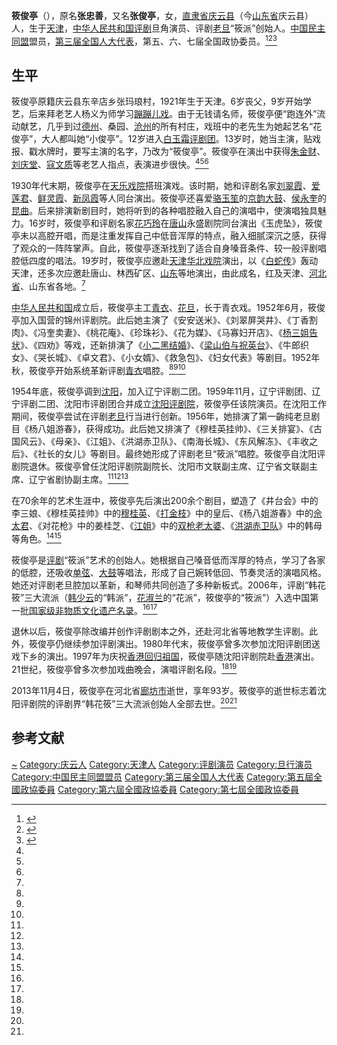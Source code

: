 '''筱俊亭'''（{{bd|1921年||2013年|11月4日|catIdx=Xiao}}），原名'''张忠善'''，又名'''张俊亭'''，女，[[直隶省|直隶省]][[庆云县|庆云县]]（今[[山东省|山东省]]庆云县）人，生于[[天津|天津]]，[[中华人民共和国|中华人民共和国]][[评剧|评剧]]旦角演员、评剧[[老旦|老旦]]“筱派”创始人。[[中国民主同盟|中国民主同盟]]盟员，[[第三届全国人大代表|第三届全国人大代表]]，第五、六、七届全国政协委员。<ref name=ifeng>{{Cite web|title=评剧大师、筱派创始人筱俊亭因病去世 享年92岁|url=http://culture.ifeng.com/whrd/detail_2013_11/05/30962260_0.shtml|accessdate=2013-11-05|work=凤凰网|archive-date=2021-02-15|archive-url=https://web.archive.org/web/20210215182825/http://culture.ifeng.com/whrd/detail_2013_11/05/30962260_0.shtml|dead-url=no}}</ref><ref name=xhw>{{Cite web|title=中国评剧筱派创始人筱俊亭去世|url=http://news.xinhuanet.com/2013-11/04/c_117998627.htm|accessdate=2013-11-04|work=新华网|archiveurl=https://web.archive.org/web/20131126183214/http://news.xinhuanet.com/2013-11/04/c_117998627.htm|archivedate=2013-11-26}}</ref><ref name=hbh>{{Cite web|title=评剧人物：筱俊亭|url=http://tangshan.huanbohainews.com.cn/system/2013/01/18/011213194.shtml|accessdate=2013-01-18|work=环渤海新闻网|archive-date=2021-02-15|archive-url=https://web.archive.org/web/20210215182834/http://tangshan.huanbohainews.com.cn/system/2013/01/18/011213194.shtml|dead-url=no}}</ref>

==生平==
筱俊亭原籍庆云县东辛店乡张玛琅村，1921年生于天津。6岁丧父，9岁开始学艺，后来拜老艺人杨义为师学习[[评剧|蹦蹦儿戏]]。由于无钱请名师，筱俊亭便“跑连外”流动献艺，几乎到过[[德州|德州]]、桑园、[[沧州|沧州]]的所有村庄，戏班中的老先生为她起艺名“花俊亭”，大人都叫她“小俊亭”。12岁进入[[白玉霜评剧团|白玉霜评剧团]]。13岁时，她当主演，贴戏报、戳水牌时，要写主演的名字，乃改为“筱俊亭”。筱俊亭在演出中获得[[朱金财|朱金财]]、[[刘庆堂|刘庆堂]]、[[寇文质|寇文质]]等老艺人指点，表演进步很快。<ref name=ifeng/><ref name=xhw/><ref name=hbh/>

1930年代末期，筱俊亭在[[天乐戏院|天乐戏院]]搭班演戏。该时期，她和评剧名家[[刘翠霞|刘翠霞]]、[[爱莲君|爱莲君]]、[[鲜灵霞|鲜灵霞]]、[[新凤霞|新凤霞]]等人同台演出。筱俊亭还喜爱[[骆玉笙|骆玉笙]]的[[京韵大鼓|京韵大鼓]]、[[侯永奎|侯永奎]]的[[昆曲|昆曲]]。后来排演新剧目时，她将听到的各种唱腔融入自己的演唱中，使演唱独具魅力。16岁时，筱俊亭和评剧名家[[花巧玲|花巧玲]]在[[唐山|唐山]]永盛剧院同台演出《玉虎坠》，筱俊亭未以高腔开唱，而是注重发挥自己中低音浑厚的特点，融入细腻深沉之感，获得了观众的一阵阵掌声。自此，筱俊亭逐渐找到了适合自身嗓音条件、较一般评剧唱腔低四度的唱法。19岁时，筱俊亭应邀赴[[天津|天津]][[华北戏院|华北戏院]]演出，以《[[白蛇传|白蛇传]]》轰动天津，还多次应邀赴唐山、林西矿区、[[山东|山东]]等地演出，由此成名，红及天津、[[河北省|河北省]]、山东省各地。<ref name=hbh/>

[[中华人民共和国|中华人民共和国]]成立后，筱俊亭主工[[青衣_(戏剧)|青衣]]、[[花旦|花旦]]，长于青衣戏。1952年6月，筱俊亭加入国营的锦州评剧院。此后她主演了《安安送米》、《刘翠屏哭井》、《丁香割肉》、《冯奎卖妻》、《桃花庵》、《珍珠衫》、《花为媒》、《马寡妇开店》、《[[杨三姐告状|杨三姐告状]]》、《四劝》等戏，还新排演了《[[小二黑结婚|小二黑结婚]]》、《[[梁山伯与祝英台|梁山伯与祝英台]]》、《牛郎织女》、《哭长城》、《卓文君》、《小女婿》、《救急包》、《妇女代表》等剧目。1952年秋，筱俊亭开始系统革新评剧[[青衣_(戏剧)|青衣]]唱腔。<ref name=ifeng/><ref name=xhw/><ref name=hbh/>

1954年底，筱俊亭调到[[沈阳|沈阳]]，加入辽宁评剧二团。1959年11月，辽宁评剧团、辽宁评剧二团、沈阳市评剧团合并成立[[沈阳评剧院|沈阳评剧院]]，筱俊亭任该院演员。在沈阳工作期间，筱俊亭尝试在评剧[[老旦|老旦]]行当进行创新。1956年，她排演了第一齣纯老旦剧目《杨八姐游春》，获得成功。此后她又排演了《穆桂英挂帅》、《三关排宴》、《古国风云》、《母亲》、《江姐》、《洪湖赤卫队》、《南海长城》、《东风解冻》、《丰收之后》、《社长的女儿》等剧目。最终她形成了评剧老旦“筱派”唱腔。筱俊亭自沈阳评剧院退休。筱俊亭曾任沈阳评剧院副院长、沈阳市文联副主席、辽宁省文联副主席、辽宁省剧协副主席。<ref name=ifeng/><ref name=xhw/><ref name=hbh/>

在70余年的艺术生涯中，筱俊亭先后演出200余个剧目，塑造了《井台会》中的李三娘、《穆桂英挂帅》中的[[穆桂英|穆桂英]]、《[[打金枝|打金枝]]》中的皇后、《杨八姐游春》中的[[佘太君|佘太君]]、《对花枪》中的姜桂芝、《[[江姐|江姐]]》中的[[双枪老太婆|双枪老太婆]]、《[[洪湖赤卫队|洪湖赤卫队]]》中的韩母等角色。<ref name=ifeng/><ref name=xhw/>

筱俊亭是[[评剧|评剧]]“筱派”艺术的创始人。她根据自己嗓音低而浑厚的特点，学习了各家的低腔，还吸收[[单弦|单弦]]、[[大鼓|大鼓]]等唱法，形成了自己婉转低回、节奏灵活的演唱风格。她还对评剧老旦腔加以革新，和琴师共同创造了多种新板式。2006年，评剧“韩花筱”三大流派（[[韩少云|韩少云]]的“韩派”，[[花淑兰|花淑兰]]的“花派”，筱俊亭的“筱派”）入选中国第一批[[国家级非物质文化遗产名录|国家级非物质文化遗产名录]]。<ref name=ifeng/><ref name=xhw/>

退休以后，筱俊亭除改编并创作评剧剧本之外，还赴河北省等地教学生评剧。此外，筱俊亭仍继续参加评剧演出。1980年代末，筱俊亭曾多次参加沈阳评剧团送戏下乡的演出。1997年为庆祝[[香港回归祖国|香港回归祖国]]，筱俊亭随沈阳评剧院赴[[香港|香港]]演出。21世纪，筱俊亭曾多次参加戏曲晚会，演唱评剧名段。<ref name=ifeng/><ref name=xhw/>

2013年11月4日，筱俊亭在河北省[[廊坊市|廊坊市]]逝世，享年93岁。筱俊亭的逝世标志着沈阳评剧院的评剧界“韩花筱”三大流派创始人全部去世。<ref name=ifeng/><ref name=xhw/>

== 参考文献 ==
{{reflist}}

{{Authority control}}
{{DEFAULTSORT:Xiao筱}}
[[Category:张姓|~]]
[[Category:庆云人|Category:庆云人]]
[[Category:天津人|Category:天津人]]
[[Category:评剧演员|Category:评剧演员]]
[[Category:旦行演员|Category:旦行演员]]
[[Category:中国民主同盟盟员|Category:中国民主同盟盟员]]
[[Category:第三届全国人大代表|Category:第三届全国人大代表]]
[[Category:第五屆全國政協委員|Category:第五屆全國政協委員]]
[[Category:第六屆全國政協委員|Category:第六屆全國政協委員]]
[[Category:第七屆全國政協委員|Category:第七屆全國政協委員]]